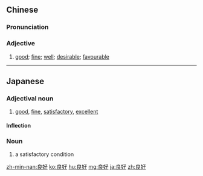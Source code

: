 ==Chinese==
{{zh-forms}}

===Pronunciation===
{{zh-pron
|m=liánghǎo
|c=loeng4 hou2
|h=pfs=liòng-hó
|mn=liâng-hó/liông-hó
|ma=Zh-liánghao.ogg
|cat=a
}}

===Adjective===
{{zh-adj}}

# [[good]]; [[fine]]; [[well]]; [[desirable]]; [[favourable]]
#: {{zh-x|一 個 受過 良好 教育 的 人|a well-educated person}}

{{zh-cat|Elementary}}

----

==Japanese==
{{ja-kanjitab|りょう|こう|yomi=on}}

===Adjectival noun===
{{ja-adj|infl=na|りょうこう}}

# [[good]], [[fine]], [[satisfactory]], [[excellent]]

====Inflection====
{{ja-na|りょうこう}}

===Noun===
{{ja-noun|りょうこう}}

# a satisfactory condition

[[zh-min-nan:良好]]
[[ko:良好]]
[[hu:良好]]
[[mg:良好]]
[[ja:良好]]
[[zh:良好]]